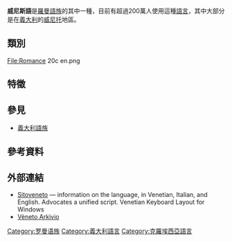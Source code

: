{{Expand|time=2011-02-04}}
{{Infobox Language
|name=威尼斯语
|nativename=Vèneto
|familycolor=印欧语系
|region=[[義大利|義大利]]（主要在[[威尼托大區|威尼托大區]]）、[[克羅埃西亞|克羅埃西亞]]、[[斯洛維尼亞|斯洛維尼亞]]、[[巴西|巴西]]、[[墨西哥|墨西哥]]
|speakers=2,280,387 
|rank=
|fam1=[[印欧语系|印欧语系]]
|fam2=[[義大利语族|義大利语族]]
|fam3=[[罗曼语族|罗曼语族]]
|fam4=[[意大利-西罗曼语支|意大利-西罗曼语支]]
|fam5=[[高盧-意大利語|高盧-意大利語]] 
|nation=
|agency=
|iso1=|iso2=roa|iso3=vec|SIL=
|vitality=v
}}

'''威尼斯語'''是[[羅曼語族|羅曼語族]]的其中一種，目前有超過200萬人使用這種[[語言|語言]]，其中大部分是在[[義大利|義大利]]的[[威尼托|威尼托]]地區。

== 類別 ==
<gallery>
File:Romance 20c en.png
</gallery>

== 特徵 ==

== 參見 ==
* [[義大利語族|義大利語族]]

== 參考資料 ==
{{Reflist}}

== 外部連結 ==
{{InterWiki|code=vec}}
{{Commons category|Venetian language}}
* [https://web.archive.org/web/20130623062637/http://www.sitoveneto.org/ Sitoveneto] — information on the language, in Venetian, Italian, and English. Advocates a unified script. Venetian Keyboard Layout for Windows
* [https://web.archive.org/web/20100808122603/http://www.veneto.org/arkivio/ Vèneto Arkìvio]

{{羅曼語族}}

{{Authority control}}
[[Category:罗曼语族|Category:罗曼语族]]
[[Category:義大利語言|Category:義大利語言]]
[[Category:克羅埃西亞語言|Category:克羅埃西亞語言]]